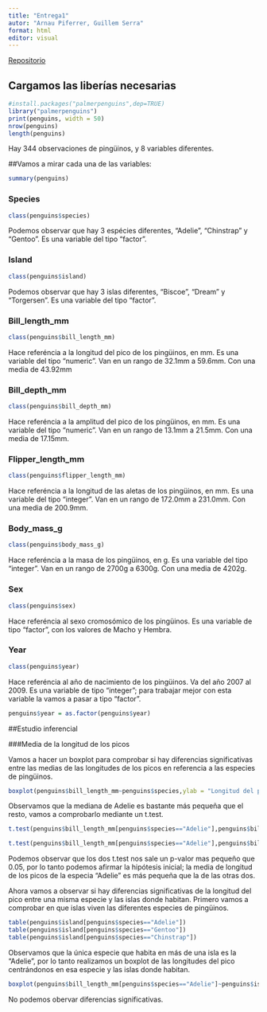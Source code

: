 ```yaml
---
title: "Entrega1"
autor: "Arnau Piferrer, Guillem Serra"
format: html
editor: visual
---
```


[Repositorio](https://github.com/GSMir/Entrega1.git)

## Cargamos las liberías necesarias

```r
#install.packages("palmerpenguins",dep=TRUE)
library("palmerpenguins")
print(penguins, width = 50)
nrow(penguins)
length(penguins)
```

Hay 344 observaciones de pingüinos, y 8 variables diferentes.

##Vamos a mirar cada una de las variables:

```r
summary(penguins)
```

### Species

```r
class(penguins$species)
```

Podemos observar que hay 3 espécies diferentes, "Adelie", "Chinstrap" y "Gentoo". Es una variable del tipo "factor".

### Island

```r
class(penguins$island)
```

Podemos observar que hay 3 islas diferentes, "Biscoe", "Dream" y "Torgersen". Es una variable del tipo "factor".

### Bill_length_mm

```r
class(penguins$bill_length_mm)
```

Hace referéncia a la longitud del pico de los pingüinos, en mm. Es una variable del tipo "numeric". Van en un rango de 32.1mm a 59.6mm. Con una media de 43.92mm

### Bill_depth_mm

```r
class(penguins$bill_depth_mm)
```

Hace referéncia a la amplitud del pico de los pingüinos, en mm. Es una variable del tipo "numeric". Van en un rango de 13.1mm a 21.5mm. Con una media de 17.15mm.

### Flipper_length_mm

```r
class(penguins$flipper_length_mm)
```

Hace referéncia a la longitud de las aletas de los pingüinos, en mm. Es una variable del tipo "integer". Van en un rango de 172.0mm a 231.0mm. Con una media de 200.9mm.

### Body_mass_g

```r
class(penguins$body_mass_g)
```

Hace referéncia a la masa de los pingüinos, en g. Es una variable del tipo "integer". Van en un rango de 2700g a 6300g. Con una media de 4202g.

### Sex

```r
class(penguins$sex)
```

Hace referéncia al sexo cromosómico de los pingüinos. Es una variable de tipo "factor", con los valores de Macho y Hembra.

### Year

```r
class(penguins$year)
```

Hace referéncia al año de nacimiento de los pingüinos. Va del año 2007 al 2009. Es una variable de tipo "integer"; para trabajar mejor con esta variable la vamos a pasar a tipo "factor".

```r
penguins$year = as.factor(penguins$year)
```

##Estudio inferencial

###Media de la longitud de los picos


Vamos a hacer un boxplot para comprobar si hay diferencias significativas entre las medias de las longitudes de los picos en referencia a las especies de pingüinos.

```r
boxplot(penguins$bill_length_mm~penguins$species,ylab = "Longitud del pico",xlab = "Especies")
```
Observamos que la mediana de Adelie es bastante más pequeña que el resto, vamos a comprobarlo mediante un t.test.

```r
t.test(penguins$bill_length_mm[penguins$species=="Adelie"],penguins$bill_length_mm[penguins$species=="Gentoo"],conf.level = 0.95,alternative = "less",paired = FALSE,var.equal = FALSE)

t.test(penguins$bill_length_mm[penguins$species=="Adelie"],penguins$bill_length_mm[penguins$species=="Chinstrap"],conf.level = 0.95,alternative = "less",paired = FALSE,var.equal = FALSE)

```
Podemos observar que los dos t.test nos sale un p-valor mas pequeño que 0.05, por lo tanto podemos afirmar la hipótesis inicial; la media de longitud de los picos de la especia "Adelie" es más pequeña que la de las otras dos.

Ahora vamos a observar si hay diferencias significativas de la longitud del pico entre una misma especie y las islas donde habitan. Primero vamos a comprobar en que islas viven las diferentes especies de pingüinos.


```r
table(penguins$island[penguins$species=="Adelie"])
table(penguins$island[penguins$species=="Gentoo"])
table(penguins$island[penguins$species=="Chinstrap"])
```
Observamos que la única especie que habita en más de una isla es la "Adelie", por lo tanto realizamos un boxplot de las longitudes del pico centrándonos en esa especie y las islas donde habitan.

```r
boxplot(penguins$bill_length_mm[penguins$species=="Adelie"]~penguins$island[penguins$species=="Adelie"],ylab = "Longitud del pico de Adelie",xlab = "Islas")
```

No podemos obervar diferencias significativas.

















